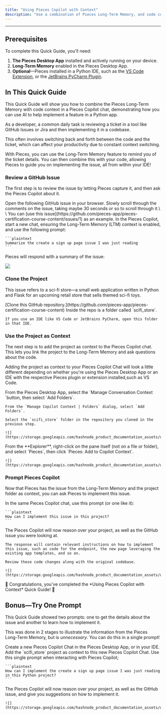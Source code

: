 ```yaml
---
title: "Using Pieces Copilot with Context"
description: "Use a combination of Pieces Long-Term Memory, and code context, to get help implementing a feature."
---
```


---

## Prerequisites

To complete this Quick Guide, you'll need:

1. **The Pieces Desktop App** installed and actively running on your device.
2. **Long-Term Memory** enabled in the Pieces Desktop App.
3. **Optional**—Pieces installed in a Python IDE, such as the [VS Code Extension](https://docs.pieces.app/products/extensions-plugins/visual-studio-code), or the [JetBrains PyCharm Plugin](https://docs.pieces.app/products/extensions-plugins/jetbrains).

## In This Quick Guide

This Quick Guide will show you how to combine the Pieces Long-Term Memory with code context in a Pieces Copilot chat, demonstrating how you can use AI to help implement a feature in a Python app.

As a developer, a common daily task is reviewing a ticket in a tool like GitHub Issues or Jira and then implementing it in a codebase.

This often involves switching back and forth between the code and the ticket, which can affect your productivity due to constant context switching.

With Pieces, you can use the Long-Term Memory feature to remind you of the ticket details. You can then combine this with your code, allowing Pieces to guide you on implementing the issue, all from within your IDE\!

### Review a GitHub Issue

The first step is to review the issue by letting Pieces capture it, and then ask the Pieces Copilot about it.

<Steps>
  <Step title="Review the GitHub Issue">
    Open the following GitHub issue in your browser. Slowly scroll through the comments on the issue, taking maybe 30 seconds or so to scroll through it.\
    \
    You can [use this issue](https://github.com/pieces-app/pieces-certification-course-content/issues/1) as an example.
  </Step>
  <Step title="Ask Pieces About the Issue">
    In the Pieces Copilot, start a new chat, ensuring the Long-Term Memory (LTM) context is enabled, and use the following prompt:

    ```plaintext
    Summarize the create a sign up page issue I was just reading
    ```
  </Step>
</Steps>

Pieces will respond with a summary of the issue:

![](https://storage.googleapis.com/hashnode_product_documentation_assets/quick_guides/using_pieces_copilot_with_memory_context/summarize_this_issue_demo.png)

### Clone the Project

This issue refers to a sci-fi store—a small web application written in Python and Flask for an upcoming retail store that sells themed sci-fi toys.

<Steps>
  <Step title="Clone the Project Repo">
    [Clone this GitHub repository.](https://github.com/pieces-app/pieces-certification-course-content)
  </Step>
  <Step title="Navigate to the Sci-Fi Store folder">
    Inside the repo is a folder called `scifi_store`.

    If you use an IDE like VS Code or JetBrains PyCharm, open this folder in that IDE.
  </Step>
</Steps>

### Use the Project as Context

The next step is to add the project as context to the Pieces Copilot chat. This lets you link the project to the Long-Term Memory and ask questions about the code.

Adding the project as context to your Pieces Copilot Chat will look a little different depending on whether you're using the Pieces Desktop App or an IDE with the respective Pieces plugin or extension installed,such as VS Code.

<Steps>
  <Step title="via Pieces Desktop App">
    From the Pieces Desktop App, select the `Manage Conversation Context `button, then select `Add Folders`.

    From the `Manage Copilot Context | Folders` dialog, select `Add Folders`.

    Select the `scifi_store` folder in the repository you cloned in the previous step.

    ![](https://storage.googleapis.com/hashnode_product_documentation_assets/quick_guides/using_pieces_copilot_with_memory_context/add_as_context_PFD.png)
  </Step>
  <Step title="via VS Code with Pieces Installed">
    From the **Explorer**, right-click on the pane itself (not on a file or folder), and select `Pieces`, then click `Pieces: Add to Copilot Context`.

    ![](https://storage.googleapis.com/hashnode_product_documentation_assets/quick_guides/using_pieces_copilot_with_memory_context/add_as_context_VSC.png)
  </Step>
</Steps>

### Prompt Pieces Copilot

Now that Pieces has the issue from the Long-Term Memory and the project folder as context, you can ask Pieces to implement this issue.

<Steps>
  <Step title="Ask Pieces how to Implement the Issue">
    In the same Pieces Copilot chat, use this prompt (or one like it):

    ```plaintext
    How can I implement this issue in this project?
    ```
  </Step>
  <Step title="Check the Response">
    The Pieces Copilot will now reason over your project, as well as the GitHub issue you were looking at.

    The response will contain relevant instructions on how to implement this issue, such as code for the endpoint, the new page leveraging the existing app templates, and so on.

    Review these code changes along with the original codebase.

    ![](https://storage.googleapis.com/hashnode_product_documentation_assets/quick_guides/using_pieces_copilot_with_memory_context/implem_in_project.png)
  </Step>
</Steps>

<tip>
  🎉 Congratulations, you've completed the *Using Pieces Copilot with Context* Quick Guide! 🎉
</tip>

## Bonus—Try One Prompt

This Quick Guide showed two prompts: one to get the details about the issue and another to learn how to implement it.

This was done in 2 stages to illustrate the information from the Pieces Long-Term Memory, but is _unnecessary_. You can do this in a single prompt\!

<Steps>
  <Step title="Create a New Copilot Chat">
    Create a new Pieces Copilot Chat in the Pieces Desktop App, or in your IDE.
  </Step>
  <Step title="Add the Project Folder as Context">
    Add the `scifi_store` project as context to this new Pieces Copilot Chat.
  </Step>
  <Step title="Prompt Pieces Copilot">
    Use this single prompt when interacting with Pieces Copilot;

    ```plaintext
    How can I implement the create a sign up page issue I was just reading in this Python project?
    ```
  </Step>
  <Step title="Check the Response">
    The Pieces Copilot will now reason over your project, as well as the GitHub issue, and give you suggestions on how to implement it.

    ![](https://storage.googleapis.com/hashnode_product_documentation_assets/quick_guides/using_pieces_copilot_with_memory_context/dual_prompt.png)
  </Step>
</Steps>